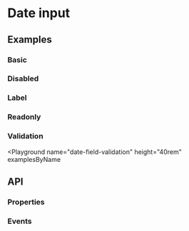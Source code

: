 
# Date input

<Tags />

## Examples

### Basic

<Playground name="date-field" height="28rem" examplesByName></Playground>

### Disabled

<Playground name="date-field-disabled" examplesByName></Playground>

### Label

<Playground name="date-field-label" height="28rem" examplesByName></Playground>

### Readonly

<Playground name="date-field-readonly" examplesByName></Playground>

### Validation

<Playground
  name="date-field-validation"
  height="40rem"
  examplesByName
></Playground>

## API

### Properties

<Props />

### Events

<Events />

